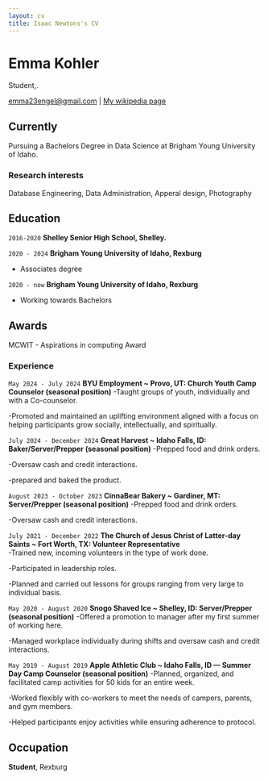 ```yaml
---
layout: cv
title: Isaac Newtons's CV
---
```

# Emma Kohler
Student,.

<div id="webaddress">
<a href="emma23engel@gmail.com">emma23engel@gmail.com</a>
| <a href="http://en.wikipedia.org/wiki/Isaac_Newton">My wikipedia page</a>
</div>


## Currently

Pursuing a Bachelors Degree in Data Science at Brigham Young University of Idaho.


### Research interests

Database Engineering, Data Administration, Apperal design, Photography


## Education

`2016-2020`
__Shelley Senior High School, Shelley.__

` 2020 - 2024`
__Brigham Young University of Idaho, Rexburg__

- Associates degree

`2020 - now`
__Brigham Young University of Idaho, Rexburg__

- Working towards Bachelors 



## Awards
MCWIT - Aspirations in computing Award

### Experience

`May 2024 - July 2024  `
__BYU Employment ~ Provo, UT: Church Youth Camp Counselor (seasonal position)__
-Taught groups of youth, individually and with a Co-counselor. 

-Promoted and maintained an uplifting environment aligned with a focus on helping participants grow socially, intellectually, and spiritually. 

`July 2024 - December 2024`
__Great Harvest ~ Idaho Falls, ID: Baker/Server/Prepper (seasonal position)__
-Prepped food and drink orders. 

-Oversaw cash and credit interactions.

-prepared and baked the product.

`August 2023 - October 2023`
__CinnaBear Bakery ~ Gardiner, MT: Server/Prepper (seasonal position)__
-Prepped food and drink orders. 

-Oversaw cash and credit interactions. 

`July 2021 - December 2022`
__The Church of Jesus Christ of Latter-day Saints ~ Fort Worth, TX: Volunteer Representative__  
-Trained new, incoming volunteers in the type of work done.  

-Participated in leadership roles. 

-Planned and carried out lessons for groups ranging from very large to individual basis. 

`May 2020 - August 2020`
__Snogo Shaved Ice ~ Shelley, ID: Server/Prepper (seasonal position)__
-Offered a promotion to manager after my first summer of working here. 

-Managed workplace individually during shifts and oversaw cash and credit interactions. 

`May 2019 - August 2019`
__Apple Athletic Club ~ Idaho Falls, ID — Summer Day Camp Counselor (seasonal position)__
-Planned, organized, and facilitated camp activities for 50 kids for an entire week. 

-Worked flexibly with co-workers to meet the needs of campers, parents, and gym members. 

-Helped participants enjoy activities while ensuring adherence to protocol. 

## Occupation

__Student__, Rexburg


<!-- ### Footer

Last updated: May 2013 -->